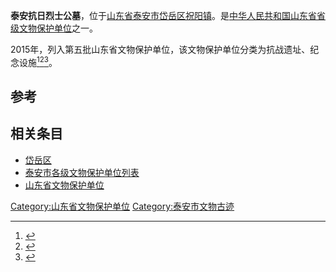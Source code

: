 {{文物保护单位
| 级别 = 省级
| 省区市 = 山东省
| 图片 = 
| 名称 = 泰安抗日烈士公墓
| 编号 = 5-041-1-041
| 分类 = 抗战遗址、纪念设施
| 时代 = 1946年
| 所在 = [[山东省|山东省]][[泰安市|泰安市]][[岱岳区|岱岳区]][[祝阳镇|祝阳镇]]
| 登录 = 2015年6月23日
}}
'''泰安抗日烈士公墓'''，位于[[山东省|山东省]][[泰安市|泰安市]][[岱岳区|岱岳区]][[祝阳镇|祝阳镇]]。是[[中华人民共和国|中华人民共和国]][[山东省|山东省]][[山东省文物保护单位|省级文物保护单位]]之一。

2015年，列入第五批山东省文物保护单位，该文物保护单位分类为抗战遗址、纪念设施<ref>{{cite web|title=山东省第五批省级文物保护单位名单|url=http://app.shandong.gov.cn/attach/2015/20/1-1.pdf|accessdate=2019-12-01|format=pdf|dead-url=no|author1=山东省人民政府|archive-date=2018-12-08|archive-url=https://web.archive.org/web/20181208150125/http://app.shandong.gov.cn/attach/2015/20/1-1.pdf}}</ref><ref>{{Cite web|title=山东省人民政府关于公布第五批省级文物保护单位的通知 - 政府公告 - 山东政务 - 鲁网|url=http://www.sdnews.com.cn/gov/zfgg/201507/t20150701_1929699.html|accessdate=|author=|date=2015-07-01|format=|work=www.sdnews.com.cn|publisher=|language=}}{{Dead link}}</ref><ref>{{Cite web|title=泰安市23单位上榜山东省第五批省级文物保护单位_泰安要闻_泰安_齐鲁网|url=http://taian.iqilu.com/taianyaowen/2015/0706/2473373.shtml|accessdate=|author=米广莉|date=2015-07-06|format=|work=taian.iqilu.com|publisher=泰安日报|language=}}</ref>。

== 参考 ==
{{reflist}}

== 相关条目 ==
* [[岱岳区|岱岳区]]
* [[泰安市各级文物保护单位列表|泰安市各级文物保护单位列表]]
* [[山东省文物保护单位|山东省文物保护单位]]

{{山东小作品}}
{{文物保護單位小作品}}
{{泰安市主题}}
{{泰安市境内的山东省文物保护单位}}
{{山东文保}}

[[Category:山东省文物保护单位|Category:山东省文物保护单位]]
[[Category:泰安市文物古迹|Category:泰安市文物古迹]]